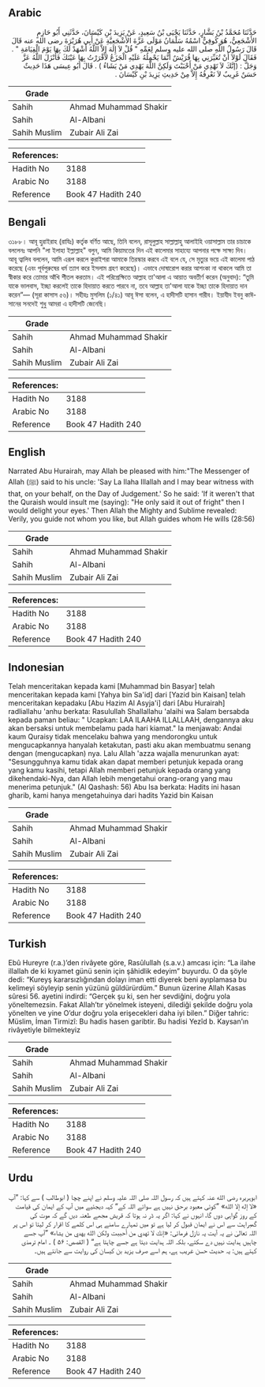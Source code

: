 ## Arabic


<div dir="rtl" lang="ar" style={{fontSize:'larger',backgroundColor:'#f8f9fa',padding:20}}>
حَدَّثَنَا مُحَمَّدُ بْنُ بَشَّارٍ، حَدَّثَنَا يَحْيَى بْنُ سَعِيدٍ، عَنْ يَزِيدَ بْنِ كَيْسَانَ، حَدَّثَنِي أَبُو حَازِمٍ الأَشْجَعِيُّ، هُوَ كُوفِيٌّ اسْمُهُ سَلْمَانُ مَوْلَى عَزَّةَ الأَشْجَعِيَّةِ عَنْ أَبِي هُرَيْرَةَ رضى الله عنه قَالَ قَالَ رَسُولُ اللَّهِ صلى الله عليه وسلم لِعَمِّهِ ‏"‏ قُلْ لاَ إِلَهَ إِلاَّ اللَّهُ أَشْهَدْ لَكَ بِهَا يَوْمَ الْقِيَامَةِ ‏"‏ ‏.‏ فَقَالَ لَوْلاَ أَنْ تُعَيِّرَنِي بِهَا قُرَيْشٌ أَنَّمَا يَحْمِلُهُ عَلَيْهِ الْجَزَعُ لأَقْرَرْتُ بِهَا عَيْنَكَ فَأَنْزَلَ اللَّهُ عَزَّ وَجَلَّ ‏:‏ ‏(‏إنَّكَ لاَ تَهْدِي مَنْ أَحْبَبْتَ وَلَكِنَّ اللَّهَ يَهْدِي مَنْ يَشَاءُ ‏)‏ ‏.‏ قَالَ أَبُو عِيسَى هَذَا حَدِيثٌ حَسَنٌ غَرِيبٌ لاَ نَعْرِفُهُ إِلاَّ مِنْ حَدِيثِ يَزِيدَ بْنِ كَيْسَانَ ‏.‏
</div>
<div style={{backgroundColor:'#f8f9fa',padding:20, marginBottom: 10}}><table> <thead> <tr> <th>Grade</th> <th></th> </tr> </thead> <tbody> <tr><td>Sahih</td><td>Ahmad Muhammad Shakir</td></tr><tr><td>Sahih</td><td>Al-Albani</td></tr><tr><td>Sahih Muslim</td><td>Zubair Ali Zai</td></tr></tbody></table><table> <thead> <tr> <th>References:</th> <th></th> </tr> </thead> <tbody><tr><td>Hadith No</td><td>3188</td></tr><tr><td>Arabic No</td><td>3188</td></tr><tr><td>Reference</td><td>Book 47 Hadith 240</td></tr></tbody></table></div>

## Bengali


<div dir="ltr" lang="bn" style={{fontSize:'larger',backgroundColor:'#f8f9fa',padding:20}}>
৩১৮৮। আবূ হুরাইরাহ (রাযিঃ) কর্তৃক বর্ণিত আছে, তিনি বলেন, রাসূলুল্লাহ সাল্লাল্লাহু আলাইহি ওয়াসাল্লাম তার চাচাকে বললেনঃ আপনি "লা ইলাহা ইল্লাল্লাহ" বলুন, আমি কিয়ামতের দিন এই কালেমার সাহায্যে আপনার পক্ষে সাক্ষ্য দিব। আবূ ত্বালিব বললেন, আমি এরূপ করলে কুরাইশরা আমাকে তিরস্কার করবে এই বলে যে, সে মৃত্যুর ভয়ে এই কালেমা পাঠ করেছে (এবং পূর্বপুরুষের ধর্ম ত্যাগ করে ইসলাম গ্রহণ করেছে)। এভাবে দোষারোপ করার আশংকা না থাকলে আমি তা স্বীকার করে তোমার আঁখি শীতল করতাম। এই পরিপ্রেক্ষিতে আল্লাহ তা'আলা এ আয়াত অবতীর্ণ করেন (অনুবাদ): “তুমি যাকে ভালবাস, ইচ্ছা করলেই তাকে হিদায়াত করতে পারবে না, তবে আল্লাহ তা'আলা যাকে ইচ্ছা তাকে হিদায়াত দান করেন”— (সূরা কাসাস ৫৬)। সহীহঃ মুসলিম (১/৪১) আবূ ঈসা বলেন, এ হাদীসটি হাসান গারীব। ইয়াযীদ ইবনু কাঈসানের সনদেই শুধু আমরা এ হাদীসটি জেনেছি।
</div>
<div style={{backgroundColor:'#f8f9fa',padding:20, marginBottom: 10}}><table> <thead> <tr> <th>Grade</th> <th></th> </tr> </thead> <tbody> <tr><td>Sahih</td><td>Ahmad Muhammad Shakir</td></tr><tr><td>Sahih</td><td>Al-Albani</td></tr><tr><td>Sahih Muslim</td><td>Zubair Ali Zai</td></tr></tbody></table><table> <thead> <tr> <th>References:</th> <th></th> </tr> </thead> <tbody><tr><td>Hadith No</td><td>3188</td></tr><tr><td>Arabic No</td><td>3188</td></tr><tr><td>Reference</td><td>Book 47 Hadith 240</td></tr></tbody></table></div>

## English


<div dir="ltr" lang="en" style={{fontSize:'larger',backgroundColor:'#f8f9fa',padding:20}}>
Narrated Abu Hurairah, may Allah be pleased with him:"The Messenger of Allah (ﷺ) said to his uncle: 'Say La Ilaha Illallah and I may bear witness with that, on your behalf, on the Day of Judgement.' So he said: 'If it weren't that the Quraish would insult me (saying): "He only said it out of fright" then I would delight your eyes.' Then Allah the Mighty and Sublime revealed: Verily, you guide not whom you like, but Allah guides whom He wills (28:56)
</div>
<div style={{backgroundColor:'#f8f9fa',padding:20, marginBottom: 10}}><table> <thead> <tr> <th>Grade</th> <th></th> </tr> </thead> <tbody> <tr><td>Sahih</td><td>Ahmad Muhammad Shakir</td></tr><tr><td>Sahih</td><td>Al-Albani</td></tr><tr><td>Sahih Muslim</td><td>Zubair Ali Zai</td></tr></tbody></table><table> <thead> <tr> <th>References:</th> <th></th> </tr> </thead> <tbody><tr><td>Hadith No</td><td>3188</td></tr><tr><td>Arabic No</td><td>3188</td></tr><tr><td>Reference</td><td>Book 47 Hadith 240</td></tr></tbody></table></div>

## Indonesian


<div dir="ltr" lang="id" style={{fontSize:'larger',backgroundColor:'#f8f9fa',padding:20}}>
Telah menceritakan kepada kami [Muhammad bin Basyar] telah menceritakan kepada kami [Yahya bin Sa'id] dari [Yazid bin Kaisan] telah menceritakan kepadaku [Abu Hazim Al Asyja'i] dari [Abu Hurairah] radliallahu 'anhu berkata: Rasulullah Shallallahu 'alaihi wa Salam bersabda kepada paman beliau: " Ucapkan: LAA ILAAHA ILLALLAAH, dengannya aku akan bersaksi untuk membelamu pada hari kiamat." Ia menjawab: Andai kaum Quraisy tidak mencelaku bahwa yang mendorongku untuk mengucapkannya hanyalah ketakutan, pasti aku akan membuatmu senang dengan (mengucapkan) nya. Lalu Allah 'azza wajalla menurunkan ayat: "Sesungguhnya kamu tidak akan dapat memberi petunjuk kepada orang yang kamu kasihi, tetapi Allah memberi petunjuk kepada orang yang dikehendaki-Nya, dan Allah lebih mengetahui orang-orang yang mau menerima petunjuk." (Al Qashash: 56) Abu Isa berkata: Hadits ini hasan gharib, kami hanya mengetahuinya dari hadits Yazid bin Kaisan
</div>
<div style={{backgroundColor:'#f8f9fa',padding:20, marginBottom: 10}}><table> <thead> <tr> <th>Grade</th> <th></th> </tr> </thead> <tbody> <tr><td>Sahih</td><td>Ahmad Muhammad Shakir</td></tr><tr><td>Sahih</td><td>Al-Albani</td></tr><tr><td>Sahih Muslim</td><td>Zubair Ali Zai</td></tr></tbody></table><table> <thead> <tr> <th>References:</th> <th></th> </tr> </thead> <tbody><tr><td>Hadith No</td><td>3188</td></tr><tr><td>Arabic No</td><td>3188</td></tr><tr><td>Reference</td><td>Book 47 Hadith 240</td></tr></tbody></table></div>

## Turkish


<div dir="ltr" lang="tr" style={{fontSize:'larger',backgroundColor:'#f8f9fa',padding:20}}>
Ebû Hureyre (r.a.)’den rivâyete göre, Rasûlullah (s.a.v.) amcası için: “La ilahe illallah de ki kıyamet günü senin için şâhidlik edeyim” buyurdu. O da şöyle dedi: “Kureyş kararsızlığından dolayı iman etti diyerek beni ayıplamasa bu kelimeyi söyleyip senin yüzünü güldürürdüm.” Bunun üzerine Allah Kasas sûresi 56. ayetini indirdi: “Gerçek şu ki, sen her sevdiğini, doğru yola yöneltemezsin. Fakat Allah’tır yönelmek isteyeni, dilediği şekilde doğru yola yönelten ve yine O’dur doğru yola erişecekleri daha iyi bilen.” Diğer tahric: Müslim, İman Tirmizî: Bu hadis hasen garibtir. Bu hadisi Yezîd b. Kaysan’ın rivâyetiyle bilmekteyiz
</div>
<div style={{backgroundColor:'#f8f9fa',padding:20, marginBottom: 10}}><table> <thead> <tr> <th>Grade</th> <th></th> </tr> </thead> <tbody> <tr><td>Sahih</td><td>Ahmad Muhammad Shakir</td></tr><tr><td>Sahih</td><td>Al-Albani</td></tr><tr><td>Sahih Muslim</td><td>Zubair Ali Zai</td></tr></tbody></table><table> <thead> <tr> <th>References:</th> <th></th> </tr> </thead> <tbody><tr><td>Hadith No</td><td>3188</td></tr><tr><td>Arabic No</td><td>3188</td></tr><tr><td>Reference</td><td>Book 47 Hadith 240</td></tr></tbody></table></div>

## Urdu


<div dir="rtl" lang="ur" style={{fontSize:'larger',backgroundColor:'#f8f9fa',padding:20}}>
ابوہریرہ رضی الله عنہ کہتے ہیں کہ رسول اللہ صلی اللہ علیہ وسلم نے اپنے چچا ( ابوطالب ) سے کہا: ”آپ «لا إله إلا الله» ”کوئی معبود برحق نہیں ہے سوائے اللہ کے“ کہہ دیجئیے میں آپ کے ایمان کی قیامت کے روز گواہی دوں گا، انہوں نے کہا: اگر یہ ڈر نہ ہوتا کہ قریش مجھے طعنہ دیں گے کہ موت کی گھبراہٹ سے اس نے ایمان قبول کر لیا ہے تو میں تمہارے سامنے ہی اس کلمے کا اقرار کر لیتا تو اس پر اللہ تعالیٰ نے یہ آیت یہ نازل فرمائی: «إنك لا تهدي من أحببت ولكن الله يهدي من يشاء» ”آپ جسے چاہیں ہدایت نہیں دے سکتے، بلکہ اللہ ہدایت دیتا ہے جسے چاہتا ہے“ ( القصص: ۵۶ ) ۔ امام ترمذی کہتے ہیں: یہ حدیث حسن غریب ہے، ہم اسے صرف یزید بن کیسان کی روایت سے جانتے ہیں۔
</div>
<div style={{backgroundColor:'#f8f9fa',padding:20, marginBottom: 10}}><table> <thead> <tr> <th>Grade</th> <th></th> </tr> </thead> <tbody> <tr><td>Sahih</td><td>Ahmad Muhammad Shakir</td></tr><tr><td>Sahih</td><td>Al-Albani</td></tr><tr><td>Sahih Muslim</td><td>Zubair Ali Zai</td></tr></tbody></table><table> <thead> <tr> <th>References:</th> <th></th> </tr> </thead> <tbody><tr><td>Hadith No</td><td>3188</td></tr><tr><td>Arabic No</td><td>3188</td></tr><tr><td>Reference</td><td>Book 47 Hadith 240</td></tr></tbody></table></div>